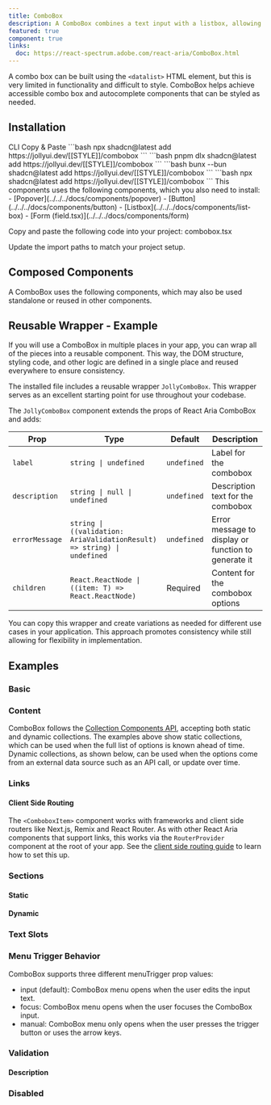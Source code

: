 ```yaml
---
title: ComboBox
description: A ComboBox combines a text input with a listbox, allowing users to filter a list of options to items matching a query.
featured: true
component: true
links:
  doc: https://react-spectrum.adobe.com/react-aria/ComboBox.html
---
```


A combo box can be built using the `<datalist>` HTML element, but this is very limited in functionality and difficult to style. ComboBox helps achieve accessible combo box and autocomplete components that can be styled as needed.

<ComponentPreview name="combobox-demo" />

## Installation

<Tabs defaultValue="cli">

<TabsList>
  <TabsTrigger value="cli">CLI</TabsTrigger>
  <TabsTrigger value="manual">Copy & Paste</TabsTrigger>
</TabsList>

<TabsContent value="cli">

<PackageManagerTabs>
  <PackageManagerContent value="npm">
    ```bash
    npx shadcn@latest add https://jollyui.dev/[[STYLE]]/combobox
    ```
  </PackageManagerContent>
  <PackageManagerContent value="pnpm">
    ```bash
    pnpm dlx shadcn@latest add https://jollyui.dev/[[STYLE]]/combobox
    ```

  </PackageManagerContent>
  <PackageManagerContent value="bun">
    ```bash
    bunx --bun shadcn@latest add https://jollyui.dev/[[STYLE]]/combobox
    ```
  </PackageManagerContent>
  <PackageManagerContent value="yarn">
    ```bash 
    npx shadcn@latest add https://jollyui.dev/[[STYLE]]/combobox
    ```
  </PackageManagerContent>
</PackageManagerTabs>

</TabsContent>

<TabsContent value="manual">

<Steps>

<Step>
  This components uses the following components, which you also need to install:
  - [Popover](../../../docs/components/popover) -
  [Button](../../../docs/components/button) -
  [Listbox](../../../docs/components/list-box) - [Form
  (field.tsx)](../../../docs/components/form)
</Step>

<Step>Copy and paste the following code into your project: combobox.tsx</Step>

<ComponentSource name="combobox" />

<Step>Update the import paths to match your project setup.</Step>

</Steps>

</TabsContent>

</Tabs>

## Composed Components

A ComboBox uses the following components, which may also be used standalone or reused in other components.

<ComponentCards>
  <ComponentCard component="label" />
  <ComponentCard component="input" />
  <ComponentCard component="button" />
  <ComponentCard component="popover" />
  <ComponentCard component="listbox" />
</ComponentCards>

## Reusable Wrapper - Example

If you will use a ComboBox in multiple places in your app, you can wrap all of the pieces into a reusable component. This way, the DOM structure, styling code, and other logic are defined in a single place and reused everywhere to ensure consistency.

The installed file includes a reusable wrapper `JollyComboBox`. This wrapper serves as an excellent starting point for use throughout your codebase.

<ComponentPreview name="combobox-reusable" />

The `JollyComboBox` component extends the props of React Aria ComboBox and adds:

| Prop           | Type                                                                    | Default     | Description                                         |
| -------------- | ----------------------------------------------------------------------- | ----------- | --------------------------------------------------- |
| `label`        | `string \| undefined`                                                   | `undefined` | Label for the combobox                              |
| `description`  | `string \| null \| undefined`                                           | `undefined` | Description text for the combobox                   |
| `errorMessage` | `string \| ((validation: AriaValidationResult) => string) \| undefined` | `undefined` | Error message to display or function to generate it |
| `children`     | `React.ReactNode \| ((item: T) => React.ReactNode)`                     | Required    | Content for the combobox options                    |

You can copy this wrapper and create variations as needed for different use cases in your application. This approach promotes consistency while still allowing for flexibility in implementation.

## Examples

### Basic

<ComponentPreview name="combobox-demo" />

### Content

ComboBox follows the [Collection Components API](https://react-spectrum.adobe.com/react-aria/collections.html), accepting both static and dynamic collections. The examples above show static collections, which can be used when the full list of options is known ahead of time. Dynamic collections, as shown below, can be used when the options come from an external data source such as an API call, or update over time.

<ComponentPreview name="combobox-content" />

### Links

<ComponentPreview name="combobox-links" />

#### Client Side Routing

The `<ComboboxItem>` component works with frameworks and client side routers like Next.js, Remix and React Router.
As with other React Aria components that support links, this works via the `RouterProvider` component at the root of your app.
See the [client side routing guide](https://react-spectrum.adobe.com/react-aria/routing.html) to learn how to set this up.

### Sections

#### Static

<ComponentPreview name="combobox-sections" />

#### Dynamic

<ComponentPreview name="combobox-sections-dynamic" />

### Text Slots

<ComponentPreview name="combobox-text-slots" />

### Menu Trigger Behavior

ComboBox supports three different menuTrigger prop values:

- input (default): ComboBox menu opens when the user edits the input text.
- focus: ComboBox menu opens when the user focuses the ComboBox input.
- manual: ComboBox menu only opens when the user presses the trigger button or uses the arrow keys.

<ComponentPreview name="combobox-menu-trigger" />

### Validation

<ComponentPreview name="combobox-validation" />

#### Description

<ComponentPreview name="combobox-description" />

### Disabled

<ComponentPreview name="combobox-disabled" />
